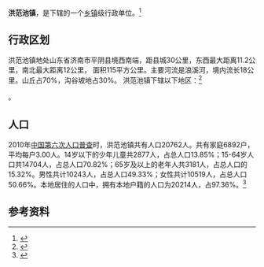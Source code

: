 {{中国乡级行政区|37/01/24/105/000}}

'''洪范池镇'''，是{{PRC admin/fullname|37/01/24/105/000|3}}下辖的一个[[乡镇|乡镇]]级行政单位。<ref>{{PRC admin/ref sgc|{{PRC admin/parent|37/01/24/105/000}}}}</ref>

== 行政区划 ==
洪范池镇地处山东省济南市平阴县境西南端，距县城30公里，东西最大距离11.2公里，南北最大距离12公里， 面积115平方公里。主要河流是浪溪河，境内流长18公里。山丘占70%，沟谷坡地占30%。
洪范池镇下辖以下地区：<ref>{{PRC admin/ref sgc|37/01/24/105/000}}</ref>

{{PRC admin/children|37/01/24/105/000}}。
== 人口 ==

2010年[[中国第六次人口普查|中国第六次人口普查]]时，洪范池镇共有人口20762人。共有家庭6892户，平均每户3.00人。14岁以下的少年儿童共2877人，占总人口13.85%；15-64岁人口共14704人，占总人口70.82%；65岁及以上的老年人共3181人，占总人口的15.32%。男性共计10243人，占总人口49.33%；女性共计10519人，占总人口50.66%。本地居住的人口中，拥有本地户籍的人口为20214人，占97.36%。<ref name="人口普查2010">{{cite book| title =《中国2010年人口普查分乡、镇、街道资料》| author1 =中国国务院人口普查办公室| author2 =中国国家统计局人口就业统计司| year =2010| website =| page =表15 山东省乡、镇、街道人口| format =|}}</ref>

== 参考资料 ==

{{reflist}}

{{行政区划小作品}}
{{PRC admin/navcat|37/01/24/105/000}}